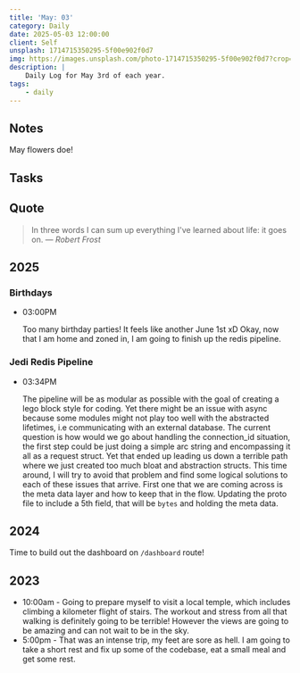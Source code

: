 ```yaml
---
title: 'May: 03'
category: Daily
date: 2025-05-03 12:00:00
client: Self
unsplash: 1714715350295-5f00e902f0d7
img: https://images.unsplash.com/photo-1714715350295-5f00e902f0d7?crop=entropy&cs=srgb&fm=jpg&ixid=MnwzNjM5Nzd8MHwxfHJhbmRvbXx8fHx8fHx8fDE2ODE3NDg2ODY&ixlib=rb-4.0.3&q=85
description: |
    Daily Log for May 3rd of each year.
tags:
    - daily
---
```


## Notes

May flowers doe!

## Tasks

## Quote

> In three words I can sum up everything I've learned about life: it goes on.
> — <cite>Robert Frost</cite>


## 2025

### Birthdays

-   03:00PM

    Too many birthday parties! It feels like another June 1st xD
    Okay, now that I am home and zoned in, I am going to finish up the redis pipeline.

### Jedi Redis Pipeline

-   03:34PM

    The pipeline will be as modular as possible with the goal of creating a lego block style for coding.
    Yet there might be an issue with async because some modules might not play too well with the abstracted lifetimes, i.e communicating with an external database.
    The current question is how would we go about handling the connection_id situation, the first step could be just doing a simple arc string and encompassing it all as a request struct.
    Yet that ended up leading us down a terrible path where we just created too much bloat and abstraction structs.
    This time around, I will try to avoid that problem and find some logical solutions to each of these issues that arrive.
    First one that we are coming across is the meta data layer and how to keep that in the flow.
    Updating the proto file to include a 5th field, that will be `bytes` and holding the meta data.


## 2024

Time to build out the dashboard on `/dashboard` route!

## 2023

- 10:00am - Going to prepare myself to visit a local temple, which includes climbing a kilometer flight of stairs. The workout and stress from all that walking is definitely going to be terrible! However the views are going to be amazing and can not wait to be in the sky.
- 5:00pm - That was an intense trip, my feet are sore as hell. I am going to take a short rest and fix up some of the codebase, eat a small meal and get some rest.
